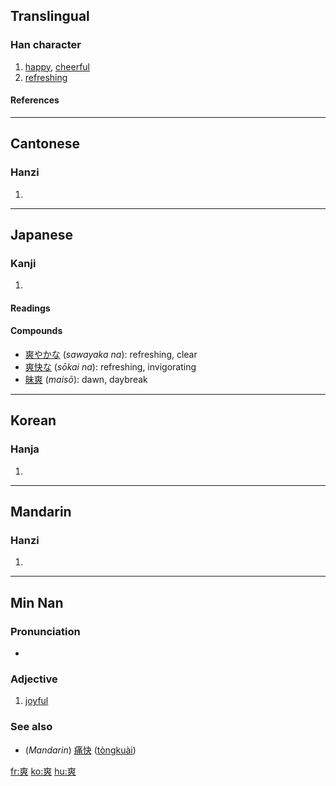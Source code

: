 ==Translingual==
===Han character===
{{Han char|rn=89|rad=爻|as=07|sn=11|four=4003<sub>4</sub>|canj=大大大大 (KKKK)}}
# [[happy]], [[cheerful]]
# [[refreshing]]
====References====
{{Han ref|kx=0690.220|dkj=19746|dj=1104.020|hdz=10543.150|uh=723D|ud=29245|bh=B26E|bd=45678}}

----
==Cantonese==
===Hanzi===
{{yue-hanzi|jyut=|y=song2}}
# {{defn|Cantonese}}

----
==Japanese==
===Kanji===
{{ja-kanji|grade=|rs=爻07}}
# {{defn|Japanese}} 
====Readings====
{{ja-readings|on=[[しょう]] (''shō''), [[そう]] (''sō'')|kun=[[あきらか]] ([[爽らか]] ''akiraka''), [[さわやか]] ([[爽やか]], ''sawayaka''), [[たがう]] (''tagau'')}}
====Compounds====
* [[爽やかな]] (''sawayaka na''): refreshing, clear
* [[爽快な]] (''sōkai na''): refreshing, invigorating
* [[昧爽]] (''maisō''): dawn, daybreak
----

==Korean==
===Hanja===
{{ko-hanja|hangeul=상|eumhun=|rv=sang|mr=sang|y=sang}}
# {{defn|Korean}}

----

==Mandarin==
===Hanzi===
{{cmn-hanzi|pin=[[shuǎng]] ([[shuang3]])|wg=shuang<sup>3</sup>}}
# {{defn|Mandarin}}


----

==Min Nan==
===Pronunciation===
*{{IPA|[ sɔŋ˥˧ ]}}

===Adjective===
{{nan-adj|ts|poj=sóng|pojt=song2|rs=爻07}}

# [[joyful]]

===See also===
*(''Mandarin'') [[痛快]] ([[tòngkuài]])

[[fr:爽]]
[[ko:爽]]
[[hu:爽]]